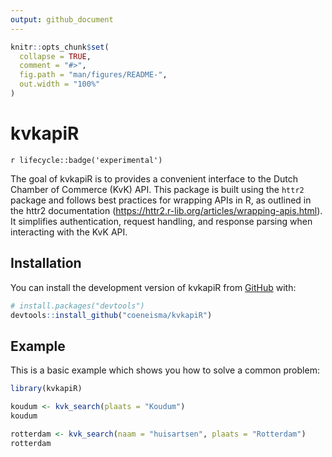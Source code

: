 ```yaml
---
output: github_document
---
```


<!-- README.md is generated from README.Rmd. Please edit that file -->

```r
knitr::opts_chunk$set(
  collapse = TRUE,
  comment = "#>",
  fig.path = "man/figures/README-",
  out.width = "100%"
)
```

# kvkapiR

<!-- badges: start -->

`r lifecycle::badge('experimental')`

<!-- badges: end -->

The goal of kvkapiR is to provides a convenient interface to the Dutch Chamber of Commerce (KvK) API. This package is built using the `httr2` package and follows best practices for wrapping APIs in R, as outlined in the httr2 documentation (<https://httr2.r-lib.org/articles/wrapping-apis.html>). It simplifies authentication, request handling, and response parsing when interacting with the KvK API.

## Installation

You can install the development version of kvkapiR from [GitHub](https://github.com/) with:

``` r
# install.packages("devtools")
devtools::install_github("coeneisma/kvkapiR")
```

## Example

This is a basic example which shows you how to solve a common problem:

```r
library(kvkapiR)

koudum <- kvk_search(plaats = "Koudum")
koudum
```


```r
rotterdam <- kvk_search(naam = "huisartsen", plaats = "Rotterdam")
rotterdam
```

